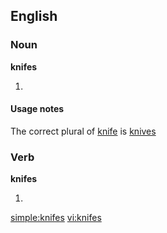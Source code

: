 ==English==

===Noun===
'''knifes'''

# {{nonstandard}} {{plural of|knife}}

====Usage notes====
The correct plural of [[knife]] is [[knives]]

===Verb===
'''knifes'''

# {{third-person singular of|[[knife]]}}

[[simple:knifes]]
[[vi:knifes]]